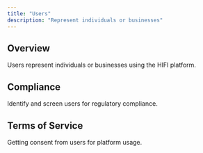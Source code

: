 ```yaml
---
title: "Users"
description: "Represent individuals or businesses"
---
```


## Overview

Users represent individuals or businesses using the HIFI platform.

## Compliance

Identify and screen users for regulatory compliance.

## Terms of Service

Getting consent from users for platform usage.
